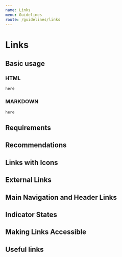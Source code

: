 ```yaml
---
name: Links
menu: Guidelines
route: /guidelines/links
---
```


# Links

## Basic usage

### HTML

`here`

### MARKDOWN 

`here`

## Requirements

## Recommendations

## Links with Icons

## External Links

## Main Navigation and Header Links

## Indicator States

## Making Links Accessible

## Useful links